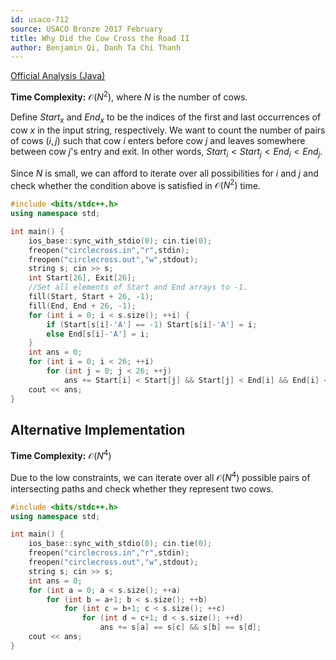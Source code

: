 ```yaml
---
id: usaco-712
source: USACO Bronze 2017 February
title: Why Did the Cow Cross the Road II
author: Benjamin Qi, Danh Ta Chi Thanh
---
```


[Official Analysis (Java)](http://www.usaco.org/current/data/sol_circlecross_bronze_feb17.html)

**Time Complexity:** $\mathcal{O}(N^2)$, where $N$ is the number of cows.

<!-- Solution -->

Define $Start_x$ and $End_x$ to be the indices of the first and last occurrences of cow $x$ in the input string, respectively. We want to count the number of pairs of cows $(i,j)$ such that cow $i$ enters before cow $j$ and leaves somewhere between cow $j$'s entry and exit. In other words, $Start_i < Start_j < End_i < End_j$.

Since $N$ is small, we can afford to iterate over all possibilities for $i$ and $j$ and check whether the condition above is satisfied in $\mathcal{O}(N^2)$ time.

<LanguageSection>

<CPPSection>

```cpp
#include <bits/stdc++.h>
using namespace std;

int main() {
	ios_base::sync_with_stdio(0); cin.tie(0);
	freopen("circlecross.in","r",stdin);
	freopen("circlecross.out","w",stdout);
	string s; cin >> s;
	int Start[26], Exit[26];
	//Set all elements of Start and End arrays to -1.
	fill(Start, Start + 26, -1);
	fill(End, End + 26, -1);
	for (int i = 0; i < s.size(); ++i) {
		if (Start[s[i]-'A'] == -1) Start[s[i]-'A'] = i;
		else End[s[i]-'A'] = i;
	}
	int ans = 0;
	for (int i = 0; i < 26; ++i)
		for (int j = 0; j < 26; ++j)
			ans += Start[i] < Start[j] && Start[j] < End[i] && End[i] < End[j];
	cout << ans;
}
```

</CPPSection>

</LanguageSection>

## Alternative Implementation

**Time Complexity:** $\mathcal{O}(N^4)$

Due to the low constraints, we can iterate over all $\mathcal{O}(N^4)$ possible pairs of intersecting paths and check whether they represent two cows.

<LanguageSection>

<CPPSection>

```cpp
#include <bits/stdc++.h>
using namespace std;

int main() {
	ios_base::sync_with_stdio(0); cin.tie(0);
	freopen("circlecross.in","r",stdin);
	freopen("circlecross.out","w",stdout);
	string s; cin >> s;
	int ans = 0;
	for (int a = 0; a < s.size(); ++a)
		for (int b = a+1; b < s.size(); ++b)
			for (int c = b+1; c < s.size(); ++c)
				for (int d = c+1; d < s.size(); ++d)
					ans += s[a] == s[c] && s[b] == s[d];
	cout << ans;
}
```

</CPPSection>

</LanguageSection>
